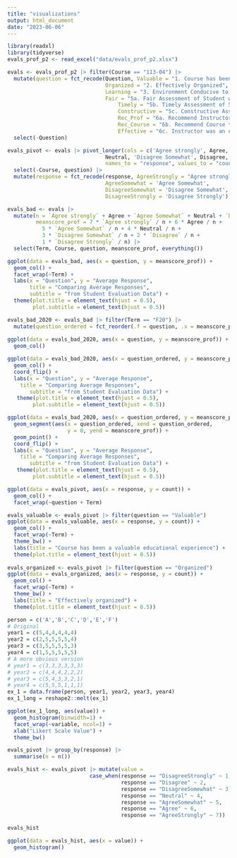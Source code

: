 ```yaml
---
title: "visualizations"
output: html_document
date: "2023-06-06"
---
```


```r
library(readxl)
library(tidyverse)
evals_prof_p2 <- read_excel("data/evals_prof_p2.xlsx")

evals <- evals_prof_p2 |> filter(Course == "113-04") |>
  mutate(question = fct_recode(Question, Valuable = "1. Course has been a valuable educational experience",
                               Organized = "2. Effectively Organized",
                               Learning = "3. Environment Conducive to Learning",
                               Fair = "5a. Fair Assessment of Student work",
                                   Timely = "5b. Timely Assessment of Student Work",
                                   Constructive = "5c. Constructive Assessment of Student Work",
                                   Rec_Prof = "6a. Recommend Instructor to another student",
                                   Rec_Course = "6b. Recommend Course to another student",
                                   Effective = "6c. Instructor was an effective teacher")) |> select(Term, Course, question, everything()) |>
  select(-Question)

evals_pivot <- evals |> pivot_longer(cols = c('Agree strongly', Agree, 'Agree Somewhat', 
                               Neutral, 'Disagree Somewhat', Disagree, 'Disagree Strongly'),
                               names_to = "response", values_to = "count") |>
  select(-Course, question) |>
  mutate(response = fct_recode(response, AgreeStrongly = "Agree strongly",
                               AgreeSomewhat = 'Agree Somewhat',
                               DisagreeSomewhat = 'Disagree Somewhat',
                               DisagreeStrongly = 'Disagree Strongly'))
```

```r
evals_bad <- evals |>
  mutate(n = `Agree strongly` + Agree + `Agree Somewhat` + Neutral + `Disagree Somewhat` + Disagree + `Disagree Strongly`,
         meanscore_prof = 7 * `Agree strongly` / n + 6 * Agree / n +
           5 * `Agree Somewhat` / n + 4 * Neutral / n +
           3 * `Disagree Somewhat` / n + 2 * `Disagree` / n + 
           1 * `Disagree Strongly` / n) |>
  select(Term, Course, question, meanscore_prof, everything())

ggplot(data = evals_bad, aes(x = question, y = meanscore_prof)) +
  geom_col() +
  facet_wrap(~Term) +
  labs(x = "Question", y = "Average Response",
       title = "Comparing Average Responses",
       subtitle = "from Student Evaluation Data") +
  theme(plot.title = element_text(hjust = 0.5),
        plot.subtitle = element_text(hjust = 0.5)) 

evals_bad_2020 <- evals_bad |> filter(Term == "F20") |>
  mutate(question_ordered = fct_reorder(.f = question, .x = meanscore_prof))
  
ggplot(data = evals_bad_2020, aes(x = question, y = meanscore_prof)) +
  geom_col() 

ggplot(data = evals_bad_2020, aes(x = question_ordered, y = meanscore_prof)) +
  geom_col() +
  coord_flip() +
  labs(x = "Question", y = "Average Response",
    title = "Comparing Average Responses",
       subtitle = "from Student Evaluation Data") +
   theme(plot.title = element_text(hjust = 0.5),
        plot.subtitle = element_text(hjust = 0.5)) 

ggplot(data = evals_bad_2020, aes(x = question_ordered, y = meanscore_prof)) +
  geom_segment(aes(x = question_ordered, xend = question_ordered,
                   y = 0, yend = meanscore_prof)) +
  geom_point() +
  coord_flip() +
  labs(x = "Question", y = "Average Response",
    title = "Comparing Average Responses",
       subtitle = "from Student Evaluation Data") +
   theme(plot.title = element_text(hjust = 0.5),
        plot.subtitle = element_text(hjust = 0.5)) 
```

```r
ggplot(data = evals_pivot, aes(x = response, y = count)) +
  geom_col() + 
  facet_wrap(~question + Term)

evals_valuable <- evals_pivot |> filter(question == "Valuable")
ggplot(data = evals_valuable, aes(x = response, y = count)) +
  geom_col() +
  facet_wrap(~Term) +
  theme_bw() +
  labs(title = "Course has been a valuable educational experience") +
  theme(plot.title = element_text(hjust = 0.5)) 
 
evals_organized <- evals_pivot |> filter(question == "Organized")
ggplot(data = evals_organized, aes(x = response, y = count)) +
  geom_col() +
  facet_wrap(~Term) +
  theme_bw() +
  labs(title = "Effectively organized") +
  theme(plot.title = element_text(hjust = 0.5))
```

```r
person = c('A','B','C','D','E','F')
# Original
year1 = c(5,4,4,4,4,4) 
year2 = c(2,5,5,5,5,4) 
year3 = c(3,5,5,5,5,3) 
year4 = c(1,5,5,5,5,5)
# A more obvious version
# year1 = c(3,3,3,3,3,3)
# year2 = c(4,4,4,2,2,2)
# year3 = c(5,4,3,3,2,1)
# year4 = c(5,5,5,1,1,1)
ex_1 = data.frame(person, year1, year2, year3, year4) 
ex_1_long = reshape2::melt(ex_1)

ggplot(ex_1_long, aes(value)) + 
  geom_histogram(binwidth=1) + 
  facet_wrap(~variable, ncol=1) + 
  xlab("Likert Scale Value") + 
  theme_bw()
```


```r
evals_pivot |> group_by(response) |>
  summarise(n = n())

evals_hist <- evals_pivot |> mutate(value =
                          case_when(response == "DisagreeStrongly" ~ 1,
                                    response == "Disagree" ~ 2,
                                    response == "DisagreeSomewhat" ~ 3,
                                    response == "Neutral" ~ 4,
                                    response == "AgreeSomewhat" ~ 5,
                                    response == "Agree" ~ 6,
                                    response == "AgreeStrongly" ~ 7))

evals_hist 

ggplot(data = evals_hist, aes(x = value)) +
  geom_histogram()
```

